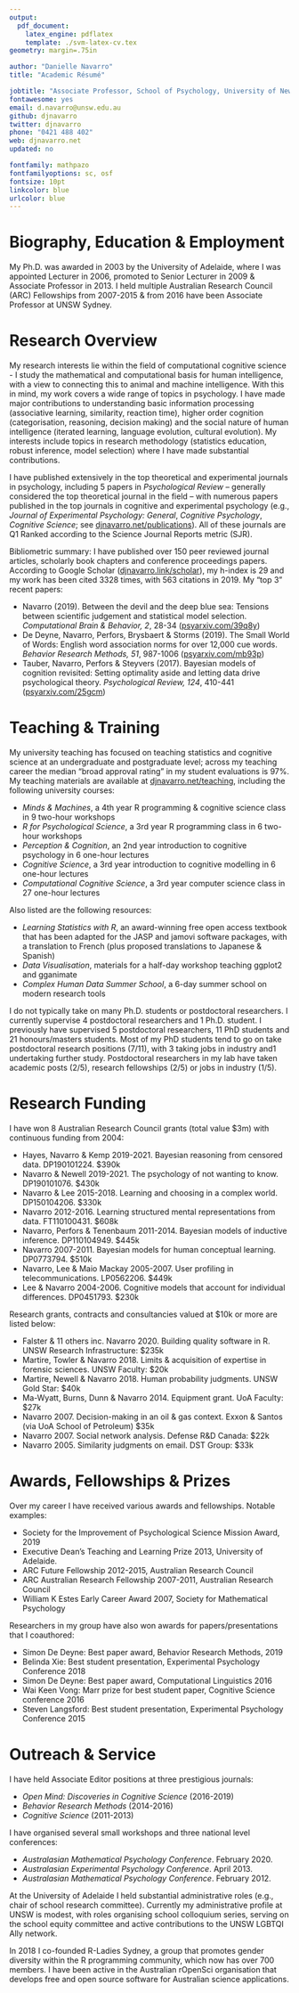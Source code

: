 ```yaml
---
output: 
  pdf_document:
    latex_engine: pdflatex
    template: ./svm-latex-cv.tex
geometry: margin=.75in

author: "Danielle Navarro"
title: "Academic Résumé"

jobtitle: "Associate Professor, School of Psychology, University of New South Wales, Sydney"
fontawesome: yes
email: d.navarro@unsw.edu.au
github: djnavarro
twitter: djnavarro
phone: "0421 488 402"
web: djnavarro.net
updated: no

fontfamily: mathpazo
fontfamilyoptions: sc, osf
fontsize: 10pt
linkcolor: blue
urlcolor: blue
---
```


# Biography, Education & Employment

My Ph.D. was awarded in 2003 by the University of Adelaide, where I was appointed Lecturer in 2006, promoted to Senior Lecturer in 2009 & Associate Professor in 2013. I held multiple Australian Research Council (ARC) Fellowships from 2007-2015 & from 2016 have been Associate Professor at UNSW Sydney. 


# Research Overview

My research interests lie within the field of computational cognitive science - I study the mathematical and computational basis for human intelligence, with a view to connecting this to animal and machine intelligence. With this in mind, my work covers a wide range of topics in psychology. I have made major contributions to understanding basic information processing (associative learning, similarity, reaction time), higher order cognition (categorisation, reasoning, decision making) and the social nature of human intelligence (iterated learning, language evolution, cultural evolution). My interests include topics in research methodology (statistics education, robust inference, model selection) where I have made substantial contributions.

I have published extensively in the top theoretical and experimental journals in psychology, including 5 papers in *Psychological Review* -- generally considered the top theoretical journal in the field -- with numerous papers published in the top journals in cognitive and experimental psychology (e.g., *Journal of Experimental Psychology: General*, *Cognitive Psychology*, *Cognitive Science*; see [djnavarro.net/publications](https://djnavarro.net/publications/)). All of these journals are Q1 Ranked according to the Science Journal Reports metric (SJR). 

Bibliometric summary: I have published over 150 peer reviewed journal articles, scholarly book chapters and conference proceedings papers. According to Google Scholar ([djnavarro.link/scholar](https://djnavarro.link/scholar)), my h-index is 29 and my work has been cited 3328 times, with 563 citations in 2019. My "top 3" recent papers:

  - Navarro (2019). Between the devil and the deep blue sea: Tensions between scientific judgement and statistical model selection. *Computational Brain & Behavior, 2*, 28-34 ([psyarxiv.com/39q8y](https://psyarxiv.com/39q8y/))
  - De Deyne, Navarro, Perfors, Brysbaert & Storms (2019). The Small World of Words: English word association norms for over 12,000 cue words. *Behavior Research Methods, 51*, 987-1006 ([psyarxiv.com/mb93p](https://psyarxiv.com/mb93p/))
  - Tauber, Navarro, Perfors & Steyvers (2017). Bayesian models of cognition revisited: Setting optimality aside and letting data drive psychological theory. *Psychological Review, 124*, 410-441 ([psyarxiv.com/25gcm](https://psyarxiv.com/25gcm/))


# Teaching & Training

My university teaching has focused on teaching statistics and cognitive science at an undergraduate and postgraduate level; across my teaching career the median "broad approval rating" in my student evaluations is 97%. My teaching materials are available at [djnavarro.net/teaching](https://djnavarro.net/teaching), including the following university courses:

- *Minds & Machines*, a 4th year R programming & cognitive science class in 9 two-hour workshops
- *R for Psychological Science*, a 3rd year R programming class in 6 two-hour workshops
- *Perception & Cognition*, an 2nd year introduction to cognitive psychology in 6 one-hour lectures
- *Cognitive Science*, a 3rd year introduction to cognitive modelling in 6 one-hour lectures
- *Computational Cognitive Science*, a 3rd year computer science class in 27 one-hour lectures

Also listed are the following resources:

- *Learning Statistics with R*, an award-winning free open access textbook that has been adapted for the JASP and jamovi software packages, with a translation to French (plus proposed translations to Japanese & Spanish)
- *Data Visualisation*, materials for a half-day workshop teaching ggplot2 and gganimate
- *Complex Human Data Summer School*, a 6-day summer school on modern research tools

I do not typically take on many Ph.D. students or postdoctoral researchers. I currently supervise 4 postdoctoral researchers and 1 Ph.D. student. I previously have supervised 5 postdoctoral researchers, 11 PhD students and 21 honours/masters students. Most of my PhD students tend to go on take postdoctoral research positions (7/11), with 3 taking jobs in industry and1 undertaking further study. Postdoctoral researchers in my lab have taken academic posts (2/5), research fellowships (2/5) or jobs in industry (1/5).


# Research Funding 

I have won 8 Australian Research Council grants (total value $3m) with continuous funding from 2004:

- Hayes, Navarro & Kemp 2019-2021. Bayesian reasoning from censored data. DP190101224. $390k
- Navarro & Newell 2019-2021. The psychology of not wanting to know. DP190101076. $430k
- Navarro & Lee 2015-2018. Learning and choosing in a complex world. DP150104206. $330k
- Navarro 2012-2016. Learning structured mental representations from data. FT110100431. $608k
- Navarro, Perfors & Tenenbaum 2011-2014. Bayesian models of inductive inference. DP110104949. $445k
- Navarro 2007-2011. Bayesian models for human conceptual learning. DP0773794. $510k
- Navarro, Lee & Maio Mackay 2005-2007. User profiling in telecommunications. LP0562206. $449k
- Lee & Navarro 2004-2006. Cognitive models that account for individual differences. DP0451793. $230k

Research grants, contracts and consultancies valued at \$10k or more are listed below:

- Falster & 11 others inc. Navarro 2020. Building quality software in R. UNSW Research Infrastructure: $235k
- Martire, Towler & Navarro 2018. Limits & acquisition of expertise in forensic sciences. UNSW Faculty: $20k
- Martire, Newell & Navarro 2018. Human probability judgments. UNSW Gold Star: $40k
- Ma-Wyatt, Burns, Dunn & Navarro 2014. Equipment grant. UoA Faculty: $27k
- Navarro 2007. Decision-making in an oil & gas context. Exxon & Santos (via UoA School of Petroleum) $35k 
- Navarro 2007. Social network analysis. Defense R&D Canada: $22k
- Navarro 2005. Similarity judgments on email. DST Group: $33k

# Awards, Fellowships & Prizes

Over my career I have received various awards and fellowships. Notable examples:

- Society for the Improvement of Psychological Science Mission Award, 2019 
- Executive Dean's Teaching and Learning Prize 2013, University of Adelaide.
- ARC Future Fellowship 2012-2015, Australian Research Council
- ARC Australian Research Fellowship 2007-2011, Australian Research Council
- William K Estes Early Career Award 2007, Society for Mathematical Psychology

Researchers in my group have also won awards for papers/presentations that I coauthored:

- Simon De Deyne: Best paper award, Behavior Research Methods, 2019
- Belinda Xie: Best student presentation, Experimental Psychology Conference 2018
- Simon De Deyne: Best paper award, Computational Linguistics 2016
- Wai Keen Vong: Marr prize for best student paper, Cognitive Science conference 2016
- Steven Langsford: Best student presentation, Experimental Psychology Conference 2015

# Outreach & Service

I have held Associate Editor positions at three prestigious journals:

- *Open Mind: Discoveries in Cognitive Science* (2016-2019)
- *Behavior Research Methods* (2014-2016)
- *Cognitive Science* (2011-2013)

I have organised several small workshops and three national level conferences: 

- *Australasian Mathematical Psychology Conference*. February 2020.
- *Australasian Experimental Psychology Conference*. April 2013.
- *Australasian Mathematical Psychology Conference*. February 2012.

At the University of Adelaide I held substantial administrative roles (e.g., chair of school research committee). Currently my administrative profile at UNSW is modest, with roles organising school colloquium series, serving on the school equity committee and active contributions to the UNSW LGBTQI Ally network.

In 2018 I co-founded R-Ladies Sydney, a group that promotes gender diversity within the R programming community, which now has over 700 members. I have been active in the Australian rOpenSci organisation that develops free and open source software for Australian science applications. 
